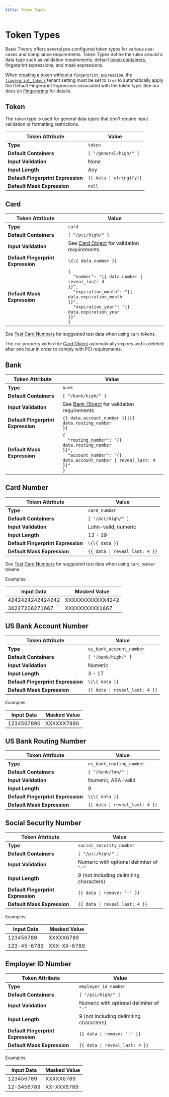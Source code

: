 ```yaml
---
title: Token Types
---
```



# Token Types

Basis Theory offers several pre-configured token types for various use-cases and compliance requirements.
Token Types define the rules around a data type such as validation requirements, default
[token containers](/docs/concepts/what-are-containers),
fingerprint expressions, and mask expressions.

When [creating a token](/docs/api/tokens#create-token) without a `fingerprint_expression`, the
[`fingerprint_tokens`](/docs/api/tenants/#tenant-settings-object) tenant setting must be set to `true`
to automatically apply the Default Fingerprint Expression associated with the token type.
See our docs on [Fingerprints](/docs/expressions/fingerprints) for details.

## Token

The `token` type is used for general data types that don't require input validation or formatting restrictions.

| Token Attribute                    | Value                                     |
| ---------------------------------- | ----------------------------------------- |
| **Type**                           | `token`                                   |
| **Default Containers**             | `[ "/general/high/" ]`                    |
| **Input Validation**               | None                                      |
| **Input Length**                   | Any                                       |
| **Default Fingerprint Expression** | <code>\{\{ data &#124; stringify}}</code> |
| **Default Mask Expression**        | `null`                                    |

## Card

| Token Attribute                    | Value                                                                                                                                                                                                                               |
| ---------------------------------- | ----------------------------------------------------------------------------------------------------------------------------------------------------------------------------------------------------------------------------------- |
| **Type**                           | `card`                                                                                                                                                                                                                              |
| **Default Containers**             | `[ "/pci/high/" ]`                                                                                                                                                                                                                  |
| **Input Validation**               | See [Card Object](/docs/api/tokens#card-object) for validation requirements                                                                                                                                                         |
| **Default Fingerprint Expression** | `\{\{ data.number }}`                                                                                                                                                                                                               |
| **Default Mask Expression**        | <code>\{<br/>&nbsp;&nbsp;"number": "\{\{ data.number &#124; reveal_last: 4 }}",<br/>&nbsp;&nbsp;"expiration_month": "\{\{ data.expiration_month }}",<br/>&nbsp;&nbsp;"expiration_year": "\{\{ data.expiration_year }}"<br/>}</code> |

See [Test Card Numbers](/docs/api/testing#card-numbers) for suggested test data when using `card` tokens.

The `cvc` property within the [Card Object](/docs/api/tokens#card-object) automatically expires and is deleted after one hour in order to comply with PCI requirements.

<CvcTtlInfoAlert />

## Bank

| Token Attribute                    | Value                                                                                                                                                                        |
| ---------------------------------- | ---------------------------------------------------------------------------------------------------------------------------------------------------------------------------- |
| **Type**                           | `bank`                                                                                                                                                                       |
| **Default Containers**             | `[ "/bank/high/" ]`                                                                                                                                                          |
| **Input Validation**               | See [Bank Object](/docs/api/tokens#bank-object) for validation requirements                                                                                                  |
| **Default Fingerprint Expression** | <code>\{\{ data.account_number }}&#124;\{\{ data.routing_number }}</code>                                                                                                    |
| **Default Mask Expression**        | <code>\{<br/>&nbsp;&nbsp;"routing_number": "\{\{ data.routing_number }}",<br/>&nbsp;&nbsp;"account_number": "\{\{ data.account_number &#124; reveal_last: 4 }}"<br/>}</code> |

## Card Number

| Token Attribute                    | Value                                           |
| ---------------------------------- | ----------------------------------------------- |
| **Type**                           | `card_number`                                   |
| **Default Containers**             | `[ "/pci/high/" ]`                              |
| **Input Validation**               | Luhn-valid, numeric                             |
| **Input Length**                   | 13 - 19                                         |
| **Default Fingerprint Expression** | `\{\{ data }}`                                  |
| **Default Mask Expression**        | <code>\{\{ data &#124; reveal_last: 4 }}</code> |

See [Test Card Numbers](/docs/api/testing#card-numbers) for suggested test data when using `card_number` tokens.

Examples:

| Input Data       | Masked Value     |
| ---------------- | ---------------- |
| 4242424242424242 | XXXXXXXXXXXX4242 |
| 36227206271667   | XXXXXXXXXX1667   |

## US Bank Account Number

| Token Attribute                    | Value                                           |
| ---------------------------------- | ----------------------------------------------- |
| **Type**                           | `us_bank_account_number`                        |
| **Default Containers**             | `[ "/bank/high/" ]`                             |
| **Input Validation**               | Numeric                                         |
| **Input Length**                   | 3 - 17                                          |
| **Default Fingerprint Expression** | `\{\{ data }}`                                  |
| **Default Mask Expression**        | <code>\{\{ data &#124; reveal_last: 4 }}</code> |

Examples:

| Input Data | Masked Value |
| ---------- | ------------ |
| 1234567890 | XXXXXX7890   |

## US Bank Routing Number

| Token Attribute                    | Value                                           |
| ---------------------------------- | ----------------------------------------------- |
| **Type**                           | `us_bank_routing_number`                        |
| **Default Containers**             | `[ "/bank/low/" ]`                              |
| **Input Validation**               | Numeric, ABA-valid                              |
| **Input Length**                   | 9                                               |
| **Default Fingerprint Expression** | `\{\{ data }}`                                  |
| **Default Mask Expression**        | <code>\{\{ data &#124; reveal_last: 4 }}</code> |

## Social Security Number

| Token Attribute                    | Value                                           |
| ---------------------------------- | ----------------------------------------------- |
| **Type**                           | `social_security_number`                        |
| **Default Containers**             | `[ "/pii/high/" ]`                              |
| **Input Validation**               | Numeric with optional delimiter of `"-"`        |
| **Input Length**                   | 9 (not including delimiting characters)         |
| **Default Fingerprint Expression** | <code>\{\{ data &#124; remove: '-' }}</code>    |
| **Default Mask Expression**        | <code>\{\{ data &#124; reveal_last: 4 }}</code> |

Examples:

| Input Data  | Masked Value |
| ----------- | ------------ |
| 123456789   | XXXXX6789    |
| 123-45-6789 | XXX-XX-6789  |

## Employer ID Number

| Token Attribute                    | Value                                           |
| ---------------------------------- | ----------------------------------------------- |
| **Type**                           | `employer_id_number`                            |
| **Default Containers**             | `[ "/pii/high/" ]`                              |
| **Input Validation**               | Numeric with optional delimiter of `"-"`        |
| **Input Length**                   | 9 (not including delimiting characters)         |
| **Default Fingerprint Expression** | <code>\{\{ data &#124; remove: '-' }}</code>    |
| **Default Mask Expression**        | <code>\{\{ data &#124; reveal_last: 4 }}</code> |

Examples:

| Input Data | Masked Value |
| ---------- | ------------ |
| 123456789  | XXXXX6789    |
| 12-3456789 | XX-XXX6789   |
